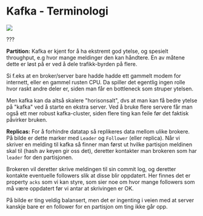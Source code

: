 # Kafka - Terminologi

<img src="resources/kafka-system.png"/>

???

**Partition:**
Kafka er kjent for å ha ekstremt god ytelse, og spesielt throughput, e.g hvor mange meldinger den kan håndtere.
En av måtene dette er løst på er ved å dele trafikk-byrden på flere.

Si f.eks at en broker/server bare hadde hadde ett gammelt modem for internett, eller en gammel rusten CPU.
Da spiller det egentlig ingen rolle hvor raskt andre deler er, siden man får en bottleneck som struper ytelsen.

Men kafka kan da altså skalere "horisonsalt", dvs at man kan få bedre ytelse på "kafka" ved å starte en ekstra server.
Ved å bruke flere servere får man også ett mer robust kafka-cluster, siden flere ting kan feile før det faktisk påvirker bruken.

**Replicas:**
For å forhindre datatap så replikeres data mellom ulike brokere. På bilde er dette marker med `Leader` og `Follower` (eller replica).
Når vi skriver en melding til kafka så finner man først ut hvilke partisjon meldinen skal til (hash av keyen gir oss det),
deretter kontakter man brokeren som har `leader` for den partisjonen.

Brokeren vil deretter skrive meldingen til sin commit log, og deretter kontakte eventuelle followers slik at disse blir oppdatert.
Her finnes det er property `acks` som vi kan styre, som sier noe om hvor mange followers som må være oppdatert før vi antar at skrivingen er OK.

På bilde er ting veldig balansert, men det er ingenting i veien med at server kanskje bare er en follower for en partisjon om ting ikke går opp.
